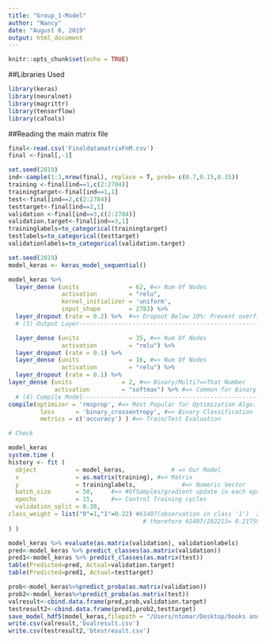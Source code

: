 ```yaml
---
title: "Group_1-Model"
author: "Nancy"
date: "August 6, 2019"
output: html_document
---
```


```r
knitr::opts_chunk$set(echo = TRUE)
```

##Libraries Used
```r
library(keras)
library(neuralnet)
library(magrittr)
library(tensorflow)
library(caTools)
```

##Reading the main matrix file
```r
final<-read.csv('FinaldatamatrixFnM.csv')
final <-final[,-1]
```

```r
set.seed(2019)
ind<-sample(1:3,nrow(final), replace = T, prob= c(0.7,0.15,0.15))
training <-final[ind==1,c(2:2784)]
trainingtarget<-final[ind==1,1]
test<-final[ind==2,c(2:2784)]
testtarget<-final[ind==2,1]
validation <-final[ind==3,c(2:2784)]
validation.target<-final[ind==3,1]
traininglabels=to_categorical(trainingtarget)
testlabels=to_categorical(testtarget)
validationlabels=to_categorical(validation.target)
```

```r
set.seed(2019)
model_keras <- keras_model_sequential()

model_keras %>% 
  layer_dense (units              = 62, #=> Num Of Nodes
               activation         = "relu",
               kernel_initializer = 'uniform',
               input_shape        = 2783) %>% 
  layer_dropout (rate = 0.2) %>%  #=> Dropout Below 10%: Prevent overfittin
  # (3) Output Layer-----------------------------------------------------

  layer_dense (units              = 35, #=> Num Of Nodes
               activation         = "relu") %>% 
  layer_dropout (rate = 0.1) %>%  
  layer_dense (units              = 16, #=> Num Of Nodes
               activation         = "relu") %>% 
  layer_dropout (rate = 0.1) %>%
layer_dense (units              = 2, #=> Binary/Multi?=>That Number
             activation         = "softmax") %>% #=> Common for Binary
  # (4) Compile Model-----------------------------------------------------
compile(optimizer = 'rmsprop', #=> Most Popular for Optimization Algo.
         loss      = 'binary_crossentropy', #=> Binary Classification
         metrics = c('accuracy') ) #=> Train/Test Evaluation

# Check

model_keras
system.time ( 
history <- fit (
  object           = model_keras,             # => Our Model
  x                = as.matrix(training), #=> Matrix
  y                = traininglabels,             #=> Numeric Vector 
  batch_size       = 50,     #=> #OfSamples/gradient update in each epoch
  epochs           = 15,     #=> Control Training cycles
  validation_split = 0.30,
class_weight = list("0"=1,"1"=0.22) #61407(observation in class '1')  282213(observation in class'0')
                                      # therefore 61407/282213= 0.217591=~0.22
) )

```

```r
model_keras %>% evaluate(as.matrix(validation), validationlabels)
pred<-model_keras %>% predict_classes(as.matrix(validation))
pred1<-model_keras %>% predict_classes(as.matrix(test))
table(Predicted=pred, Actual=validation.target)
table(Predicted=pred1, Actual=testtarget)

prob<-model_keras%>%predict_proba(as.matrix(validation))
prob2<-model_keras%>%predict_proba(as.matrix(test))
valresult<-cbind.data.frame(pred,prob,validation.target)
testresult2<-cbind.data.frame(pred1,prob2,testtarget)
save_model_hdf5(model_keras,filepath = "/Users/ntomar/Desktop/books and docs/advance ML,DP,AI/Capstone/bvt2result.h5", include_optimizer = TRUE)
write.csv(valresult,'bvalresult.csv')
write.csv(testresult2,'btestresult.csv')
```

